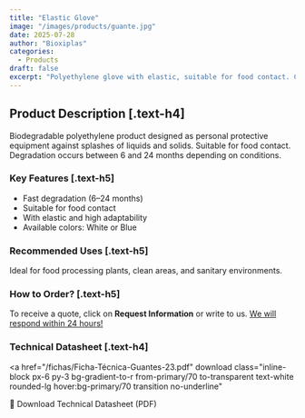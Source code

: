 ```yaml
---
title: "Elastic Glove"
image: "/images/products/guante.jpg"
date: 2025-07-28
author: "Bioxiplas"
categories:
  - Products
draft: false
excerpt: "Polyethylene glove with elastic, suitable for food contact. Code 106."
---
```


## Product Description [.text-h4]

Biodegradable polyethylene product designed as personal protective equipment against splashes of liquids and solids. Suitable for food contact. Degradation occurs between 6 and 24 months depending on conditions.

### Key Features [.text-h5]

- Fast degradation (6–24 months)  
- Suitable for food contact  
- With elastic and high adaptability  
- Available colors: White or Blue

### Recommended Uses [.text-h5]

Ideal for food processing plants, clean areas, and sanitary environments.

### How to Order? [.text-h5]

To receive a quote, click on **Request Information** or write to us. <u>We will respond within 24 hours!</u>

### Technical Datasheet [.text-h4]

<a
  href="/fichas/Ficha-Técnica-Guantes-23.pdf"
  download
  class="inline-block px-6 py-3 bg-gradient-to-r from-primary/70 to-transparent text-white rounded-lg hover:bg-primary/70 transition no-underline"
>
  📄 Download Technical Datasheet (PDF)
</a>
